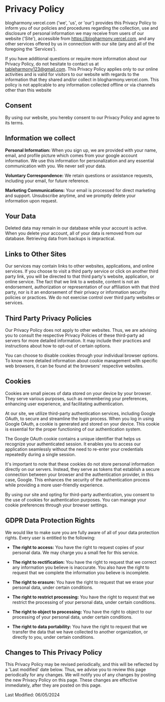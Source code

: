 # Privacy Policy

blogharmony.vercel.com (&apos;we&apos;, &apos;us&apos;, or &apos;our&apos;)
provides this Privacy Policy to inform you of our policies and
procedures regarding the collection, use and disclosure of personal
information we may receive from users of our website (&apos;Site&apos;),
accessible from https://blogharmony.vercel.com, and any other services
offered by us in connection with our site (any and all of the foregoing
the &apos;Services&apos;).

If you have additional questions or require more information about our
Privacy Policy, do not hesitate to contact us at
tableharmony123@gmail.com. This Privacy Policy applies only to our
online activities and is valid for visitors to our website with regards
to the information that they shared and/or collect in blogharmony.vercel.com.
This policy is not applicable to any information collected offline or
via channels other than this website

## Consent

By using our website, you hereby consent to our Privacy Policy and agree
to its terms.

## Information we collect

<b>Personal Information:</b>
When you sign up, we are provided with your name, email, and profile picture which
comes from your google account information. We use this information for personalization
and any essential communication with you. We never sell your data.

<b>Voluntary Correspondence:</b> We retain questions or assistance requests, including
your email, for future reference.

<b>Marketing Communications:</b> Your email is processed for direct marketing and
support. Unsubscribe anytime, and we promptly delete your information upon request.

## Your Data

Deleted data may remain in our database while your account is active.
When you delete your account, all of your data is removed from our
database. Retrieving data from backups is impractical.

## Links to Other Sites

Our services may contain links to other websites, applications, and
online services. If you choose to visit a third party service or click
on another third party link, you will be directed to that third
party&apos;s website, application, or online service. The fact that we
link to a website, content is not an endorsement, authorization or
representation of our affiliation with that third party, nor is it an
endorsement of their privacy or information security policies or
practices. We do not exercise control over third party websites or
services.

## Third Party Privacy Policies

Our Privacy Policy does not apply to other websites. Thus, we are
advising you to consult the respective Privacy Policies of these
third-party ad servers for more detailed information. It may include
their practices and instructions about how to opt-out of certain
options.

You can choose to disable cookies through your individual browser
options. To know more detailed information about cookie management with
specific web browsers, it can be found at the browsers&apos; respective
websites.

## Cookies

Cookies are small pieces of data stored on your device by your browser.
They serve various purposes, such as remembering your preferences,
enhancing user experience, and facilitating authentication.

At our site, we utilize third-party authentication services, including
Google OAuth, to secure and streamline the login process. When you log
in using Google OAuth, a cookie is generated and stored on your device.
This cookie is essential for the proper functioning of our
authentication system.

The Google OAuth cookie contains a unique identifier that helps us
recognize your authenticated session. It enables you to access our
application seamlessly without the need to re-enter your credentials
repeatedly during a single session.

It&apos;s important to note that these cookies do not store personal
information directly on our servers. Instead, they serve as tokens that
establish a secure connection between your browser and the
authentication provider, in this case, Google. This enhances the
security of the authentication process while providing a more
user-friendly experience.

By using our site and opting for third-party authentication, you consent
to the use of cookies for authentication purposes. You can manage your
cookie preferences through your browser settings.

## GDPR Data Protection Rights

We would like to make sure you are fully aware of all of your data
protection rights. Every user is entitled to the following:

- <b>The right to access:</b> You have the right to request copies of your personal
  data. We may charge you a small fee for this service.

- <b>The right to rectification:</b> You have the right to request that we correct
  any information you believe is inaccurate. You also have the right to request that
  we complete the information you believe is incomplete.
- <b>The right to erasure:</b> You have the right to request that we erase your personal
  data, under certain conditions.
- <b>The right to restrict processing:</b> You have the right to request that we
  restrict the processing of your personal data, under certain conditions.
- <b>The right to object to processing:</b> You have the right to object to our processing
  of your personal data, under certain conditions.
- <b>The right to data portability:</b> You have the right to request that we transfer
  the data that we have collected to another organization, or directly to you, under
  certain conditions.

## Changes to This Privacy Policy

This Privacy Policy may be revised periodically, and this will be
reflected by a &apos;Last modified&apos; date below. Thus, we advise you
to review this page periodically for any changes. We will notify you of
any changes by posting the new Privacy Policy on this page. These
changes are effective immediately, after they are posted on this page.

Last Modified: 06/05/2024
